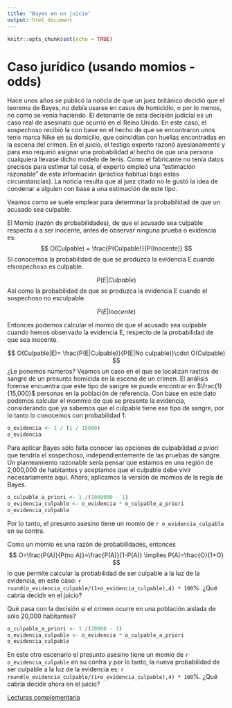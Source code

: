 ```yaml
---
title: "Bayes en un juicio"
output: html_document
---
```


```r
knitr::opts_chunk$set(echo = TRUE)
```

# Caso jurídico (usando momios - odds)

Hace unos años se publicó la noticia de que un juez británico decidió que el teorema de Bayes, no debía usarse en casos de homicidio, o por lo menos, no como se venía haciendo. El detonante de esta decisión judicial es un caso real de asesinato que ocurrió en el Reino Unido. En este caso, el sospechoso recibió la con base en el hecho de que se encontraron unos tenis marca Nike en su domicilio, que coincidían con huellas encontradas en la escena del crimen. En el juicio, el testigo experto razonó ayesianamente y para eso requirió asignar una probabilidad al hecho de que una persona cualquiera llevase dicho modelo de tenis. Como el fabricante no tenía datos precisos para estimar tal cosa, el experto empleó una "estimación razonable" de esta información (práctica habitual bajo estas circunstancias). La noticia resulta que al juez citado no le gustó la idea de condenar a alguien con base a una estimación de este tipo.

Veamos como se suele emplear para determinar la probabilidad de que un acusado sea culpable.

El Momio (razón de probabilidades), de que el acusado sea culpable respecto a a ser inocente, antes de observar ninguna prueba o evidencia es:
$$
O(Culpable) = \frac{P(Culpable)}{P(Inocente)}
$$
Si conocemos la probabilidad de que se produzca la evidencia E cuando elsospechoso es culpable.

$$
P(E|Culpable)
$$
Así como la probabilidad de que se produzca la evidencia E cuando el sospechoso no esculpable.

$$
P(E|Inocente) 
$$

Entonces podemos calcular el momio de que el acusado sea culpable cuando hemos observado la evidencia E, respecto de la probabilidad de que sea inocente.

$$
O(Culpable|E)= \frac{P(E|Culpable)}{P(E|No culpable)}\cdot O(Culpable)
$$
¿Le ponemos números? Veamos un caso en el que se localizan rastros de sangre de un presunto homicida en la escena de un crimen. El análisis forense encuentra que este tipo de sangre se puede encontrar en $\frac{1}{15,000}$ personas en la población de referencia. Con base en este dato podemos calcular el mommio de que se presente la evidencia, considerando que ya sabemos que el culpable tiene ese tipo de sangre, por lo tanto lo conocemos con probabilidad 1:

```r
o_evidencia <- 1 / (1 / 15000)
o_evidencia
```
Para aplicar Bayes sólo falta conocer las opciones de culpabilidad _a priori_ que tendría el sospechoso, independientemente de las pruebas de sangre.  Un planteamiento razonable sería pensar que estamos en una región de 2,000,000 de habitantes y aceptamos que el culpable debe vivir necesariamente aquí. Ahora, aplicamos la versión de momios de la regla de Bayes.

```r
o_culpable_a_priori <- 1 /(2000000 - 1) 
o_evidencia_culpable <- o_evidencia * o_culpable_a_priori
o_evidencia_culpable

```

Por lo tanto, el presunto asesino tiene un momio de `r o_evidencia_culpable` en su contra.

Como un momio es una razón de probabilidades, entonces
$$
O=\frac{P(A)}{P(no A)}=\frac{P(A)}{1-P(A)} \implies P(A)=\frac{O}{1+O}
$$ 
lo que permite calcular la probabilidad de ser culpable a la luz de la evidencia, en este caso: `r round(o_evidencia_culpable/(1+o_evidencia_culpable),4) * 100`%. ¿Qué cabría decidir en el juicio?

Qué pasa con la decisión si el crimen ocurre en una población aislada de sólo 20,000 habitantes?

```r
o_culpable_a_priori <- 1 /(20000 - 1) 
o_evidencia_culpable <- o_evidencia * o_culpable_a_priori
o_evidencia_culpable
```
En este otro escenario el presunto asesino tiene un momio de `r o_evidencia_culpable` en su contra y por lo tanto, la nueva probabilidad de ser culpable a la luz de la evidencia es: `r round(o_evidencia_culpable/(1+o_evidencia_culpable),4) * 100`%. ¿Qué cabría decidir ahora en el juicio?


[Lecturas complementaria](https://www.r-bloggers.com/bayesian-blood/)



